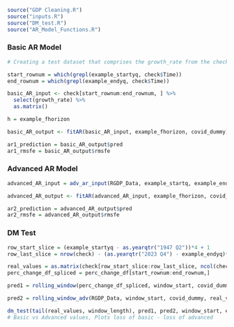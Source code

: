 
```r

source("GDP Cleaning.R")
source("inputs.R")
source("DM_test.R")
source("AR_Model_Functions.R")

```

### Basic AR Model 

```r

# Creating a test dataset that comprises the growth_rate from the check dataset

start_rownum = which(grepl(example_startyq, check$Time))
end_rownum = which(grepl(example_endyq, check$Time))

basic_AR_input <- check[start_rownum:end_rownum, ] %>% 
  select(growth_rate) %>% 
  as.matrix()

h = example_fhorizon

basic_AR_output <- fitAR(basic_AR_input, example_fhorizon, covid_dummy)

ar1_prediction = basic_AR_output$pred
ar1_rmsfe = basic_AR_output$rmsfe

```

### Advanced AR Model 

```r

advanced_AR_input = adv_ar_input(RGDP_Data, example_startq, example_endq)

advanced_AR_output <- fitAR(advanced_AR_input, example_fhorizon, covid_dummy)

ar2_prediction = advanced_AR_output$pred
ar2_rmsfe = advanced_AR_output$rmsfe

```

### DM Test

```r

row_start_slice = (example_startyq - as.yearqtr("1947 Q2"))*4 + 1
row_last_slice = nrow(check) - (as.yearqtr("2023 Q4") - example_endyq)*4

real_values = as.matrix(check[row_start_slice:row_last_slice, ncol(check)])
perc_change_df_spliced = perc_change_df[start_rownum:end_rownum,]

pred1 = rolling_window(perc_change_df_spliced, window_start, covid_dummy, real_values, example_startyq, example_endyq)$pred

pred2 = rolling_window_adv(RGDP_Data, window_start, covid_dummy, real_values, example_startyq, example_endyq)$pred

dm_test(tail(real_values, window_length), pred1, pred2, window_start, example_endyq)
# Basic vs Advanced values, Plots loss of basic - loss of advanced

```